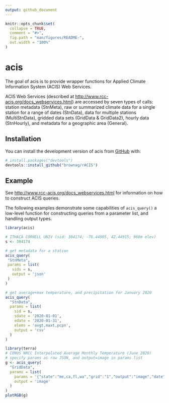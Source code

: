 ```yaml
---
output: github_document
---
```


<!-- README.md is generated from README.Rmd. Please edit that file -->

```r
knitr::opts_chunk$set(
  collapse = TRUE,
  comment = "#>",
  fig.path = "man/figures/README-",
  out.width = "100%"
)
```

# acis

<!-- badges: start -->
<!-- badges: end -->

The goal of acis is to provide wrapper functions for Applied Climate Information System (ACIS) Web Services. 

ACIS Web Services (described at <http://www.rcc-acis.org/docs_webservices.html>) are accessed by seven types of calls: station metadata (StnMeta), raw or summarized climate data for a single station for a range of dates (StnData), data for multiple stations (MultiStnData), gridded data sets (GridData & GridData2), hourly data (StnHourly), and metadata for a geographic area (General). 


## Installation

You can install the development version of acis from [GitHub](https://github.com/) with:

``` r
# install.packages("devtools")
devtools::install_github("brownag/rACIS")
```

## Example

See <http://www.rcc-acis.org/docs_webservices.html> for information on how to construct ACIS queries. 

The following examples demonstrate some capabilities of `acis_query()` a low-level function for constructing queries from a parameter list, and handling output types.

```r
library(acis)

# ITHACA CORNELL UNIV (sid: 304174; -76.44905, 42.44915; 960m elev)
s <- 304174

# get metadata for a station
acis_query(
 "StnMeta",
 params = list(
   sids = s,
   output = 'json'
 )
)

# get average+max temperature, and precipitation for January 2020
acis_query(
  "StnData",
  params = list(
    sid = s,
    sdate = '2020-01-01',
    edate = '2020-01-31',
    elems = 'avgt,maxt,pcpn',
    output = 'csv'
  )
)

library(terra)
# CONUS NRCC Interpolated Average Monthly Temperature (June 2020)
# specify params as raw JSON, and output=image in params list
g <- acis_query(
  "GridData",
  params = list(
    params = '{"state":"me,ca,fl,wa","grid":"1","output":"image","date":"2020-6","elems":[{"name":"avgt","interval":"mly","duration":"mly","reduce":"mean"}],"image":{"proj":"lcc","overlays":["county:0.25:gray","state:0.5:black"],"interp":"cspline","width":350}}',
    output = 'image'
  )
)
plotRGB(g)
```
